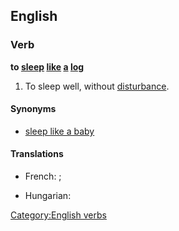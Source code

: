 ==English==

===Verb===
'''to [[sleep]] [[like]] [[a]] [[log]]'''

# {{simile}} To sleep well, without [[disturbance]].

====Synonyms====
* [[sleep like a baby]]

====Translations====
{{trans-top|to sleep well, without disturbance}}
* French: {{t|fr|dormir comme un loir}}; {{t|fr|dormir comme une marmotte}}
{{trans-mid}}
* Hungarian: {{t-|hu|alszik, mint a bunda}}
{{trans-bottom}}

[[Category:English verbs]]